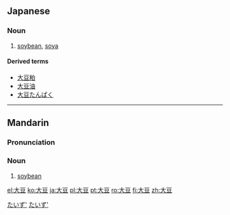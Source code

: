 ==Japanese==
{{ja-kanjitab|だい|ず|yomi=on}}

===Noun===
{{ja-noun|だいず}}

# [[soybean]], [[soya]]

====Derived terms====
* [[大豆粕]]
* [[大豆油]]
* [[大豆たんぱく]]

[[Category:ja:Foods|たいず']]
[[Category:ja:Grains|たいず']]

----

==Mandarin==
{{zh-hanzi-box|[[大]][[豆]]}}

===Pronunciation===
{{Pinyin-IPA|dàdòu}}

===Noun===
{{cmn-noun|ts|pin=dàdòu|pint=da4dou4}}

# [[soybean]]

[[el:大豆]]
[[ko:大豆]]
[[ja:大豆]]
[[pl:大豆]]
[[pt:大豆]]
[[ro:大豆]]
[[fi:大豆]]
[[zh:大豆]]
